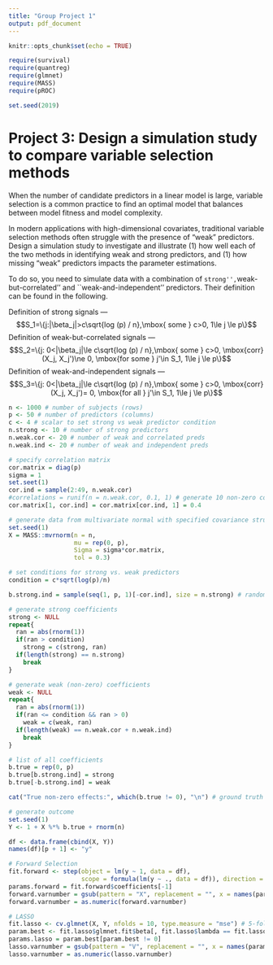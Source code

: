 ```yaml
---
title: "Group Project 1"
output: pdf_document
---
```

```r
knitr::opts_chunk$set(echo = TRUE)

require(survival)
require(quantreg)
require(glmnet)
require(MASS)
require(pROC)

set.seed(2019)
```


# Project 3: Design a simulation study to compare variable selection methods

When the number of candidate predictors in a linear model is large, variable selection is a common practice to find an optimal model that balances between model fitness and model complexity. 


\begin{description}
\item[Step-wise forward method:] Starting with the empty model, and iteratively adds the variables that best improves the model fit. That is often done by sequentially adding predictors with the largest reduction in AIC. For linear models,
$$AIC = n\ln(\sum_{i=1}^n (y_i - \widehat{y}_i)^2/n) + 2p,$$ where $\widehat{y}_i$ is the fitted values from a model, and $p$ is the dimension of the model (i.e.,number of predictors plus 1).



\item[Automated LASSO regression] LASSO is another   popular method for variable selection. It estimates the model parameters by optimizing a penalized loss function:
$$\min_\beta \frac{1}{2n} \sum_{i=1}^n (y_i - x_i \beta )^2 + \lambda \lVert \sum_{k=1}^p|\beta_k|$$
where $\lambda$ is a tunning parameter. Cross-validation (CV) is the most common selection criteria for LASSO.
\end{description} 






\paragraph{Your tasks:}  


In modern applications with high-dimensional covariates, traditional variable selection methods often struggle with the presence of "weak" predictors. Design a simulation study to investigate and illustrate (1) how well each of the two methods in identifying weak and strong predictors, and (1) how missing  "weak" predictors impacts the parameter estimations.

To do so, you need to simulate data with a combination of ``strong'',``weak-but-correlated'' and ``weak-and-independent'' predictors. Their definition can be found in the following. 

Definition of strong signals --- 
$$S_1=\{j:|\beta_j|>c\sqrt{log (p) / n},\mbox{ some } c>0,  1\le j \le p\}$$
Definition of weak-but-correlated signals  ---
$$S_2=\{j: 0<|\beta_j|\le c\sqrt{log (p) / n},\mbox{ some } c>0, \mbox{corr}(X_j, X_j')\ne 0, \mbox{for some } j'\in S_1,  1\le j \le p\}$$
Definition of weak-and-independent signals  ---
$$S_3=\{j: 0<|\beta_j|\le c\sqrt{log (p) / n},\mbox{ some } c>0, \mbox{corr}(X_j, X_j')= 0, \mbox{for all } j'\in S_1,  1\le j \le p\}$$

\paragraph{R codes for forwarding selection and LASSO }

```r

n <- 1000 # number of subjects (rows)
p <- 50 # number of predictors (columns)
c <- 4 # scalar to set strong vs weak predictor condition
n.strong <- 10 # number of strong predictors
n.weak.cor <- 20 # number of weak and correlated preds
n.weak.ind <- 20 # number of weak and independent preds

# specify correlation matrix
cor.matrix = diag(p)
sigma = 1
set.seet(1)
cor.ind = sample(2:49, n.weak.cor)
#correlations = runif(n = n.weak.cor, 0.1, 1) # generate 10 non-zero correlations
cor.matrix[1, cor.ind] = cor.matrix[cor.ind, 1] = 0.4

# generate data from multivariate normal with specified covariance structure
set.seed(1)
X = MASS::mvrnorm(n = n,
                  mu = rep(0, p),
                  Sigma = sigma*cor.matrix,
                  tol = 0.3)

# set conditions for strong vs. weak predictors
condition = c*sqrt(log(p)/n)

b.strong.ind = sample(seq(1, p, 1)[-cor.ind], size = n.strong) # randomly designate strong predictors

# generate strong coefficients
strong <- NULL
repeat{
  ran = abs(rnorm(1))
  if(ran > condition)
    strong = c(strong, ran)
  if(length(strong) == n.strong)
    break
}

# generate weak (non-zero) coefficients
weak <- NULL
repeat{
  ran = abs(rnorm(1))
  if(ran <= condition && ran > 0)
    weak = c(weak, ran)
  if(length(weak) == n.weak.cor + n.weak.ind)
    break
}

# list of all coefficients
b.true = rep(0, p)
b.true[b.strong.ind] = strong
b.true[-b.strong.ind] = weak

cat("True non-zero effects:", which(b.true != 0), "\n") # ground truth of strong predictors

# generate outcome
set.seed(1)
Y <- 1 + X %*% b.true + rnorm(n)

df <- data.frame(cbind(X, Y))
names(df)[p + 1] <- "y"

```


```r
# Forward Selection
fit.forward <- step(object = lm(y ~ 1, data = df),
                    scope = formula(lm(y ~ ., data = df)), direction = "forward", k = 2, trace = 0) # AIC
params.forward = fit.forward$coefficients[-1]
forward.varnumber = gsub(pattern = "X", replacement = "", x = names(params.forward))
forward.varnumber = as.numeric(forward.varnumber)

# LASSO
fit.lasso <- cv.glmnet(X, Y, nfolds = 10, type.measure = "mse") # 5-fold CV using mean squared error
param.best <- fit.lasso$glmnet.fit$beta[, fit.lasso$lambda == fit.lasso$lambda.1se] # one standard-error rule
params.lasso = param.best[param.best != 0]
lasso.varnumber = gsub(pattern = "V", replacement = "", x = names(params.lasso))
lasso.varnumber = as.numeric(lasso.varnumber)
```

```r

```


